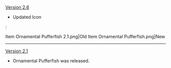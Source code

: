 {{Change History/Header}}
[[Version 2.6]]
* Updated Icon
:<gallery>
Item Ornamental Pufferfish 2.1.png|Old
Item Ornamental Pufferfish.png|New
</gallery>
----
[[Version 2.1]]
* Ornamental Pufferfish was released.
